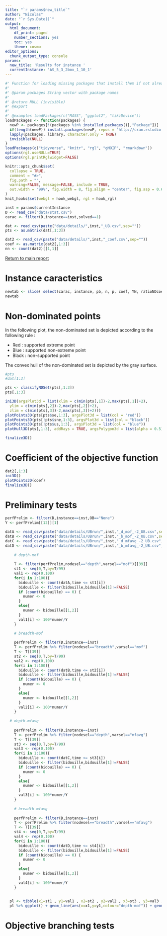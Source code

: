 ```yaml
---
title: "`r params$new_title`"
author: "Nicolas"
date: "`r Sys.Date()`"
output:
  html_document: 
    df_print: paged
    number_sections: yes
    toc: yes
    theme: cosmo
editor_options: 
  chunk_output_type: console
params:
  new_title: 'Results for instance '
  currentInstance: 'AS_5_3_2box_1_10_1'
---
```

 
```r
#' Function for loading missing packages that install them if not already installed.
#'
#' @param packages String vector with package names
#'
#' @return NULL (invisible)
#' @export
#'
#' @examples loadPackages(c("MASS", "ggplot2", "tikzDevice"))
loadPackages <- function(packages) {
  newP <- packages[!(packages %in% installed.packages()[,"Package"])]
  if(length(newP)) install.packages(newP, repos = "http://cran.rstudio.com/")
  lapply(packages, library, character.only = TRUE)
  invisible(NULL)
}
loadPackages(c("tidyverse", "knitr", "rgl", "gMOIP", "rmarkdown"))
options(rgl.useNULL=TRUE)
options(rgl.printRglwidget=FALSE)

knitr::opts_chunk$set(
  collapse = TRUE,
  comment = "#>",
  fig.path = "",
  warning=FALSE, message=FALSE, include = TRUE, 
  out.width = "99%", fig.width = 8, fig.align = "center", fig.asp = 0.62
)
knit_hooks$set(webgl = hook_webgl, rgl = hook_rgl)
```
 
```r
inst = params$currentInstance
D <- read_csv("data/stat.csv")
carac <- filter(D,instance==inst,solved==1)

dat <- read_csv(paste("data/details/",inst,"_UB.csv",sep=""))
pts <- as.matrix(dat[,1:3])

dat2 <- read_csv(paste("data/details/",inst,"_coef.csv",sep=""))
coef <- as.matrix(dat2[,1:3])
nn <- count(dat2)[[1,1]]
```

[Return to main report](report.html)

# Instance caracteristics

```r
newtab <- slice( select(carac, instance, pb, n, p, coef, YN, ratioNDcoef) , 1)
newtab
```


# Non-dominated points

In the following plot, the non-dominated set is depicted according to the following rule :

* Red : supported extreme point
* Blue : supported non-extreme point
* Black : non-supported point

The convex hull of the non-dominated set is depicted by the gray surface.
 
```r
#pts
#dat[1:3]

pts <- classifyNDSet(pts[,1:3])
pts[,1:3]

ini3D(argsPlot3d = list(xlim = c(min(pts[,1])-2,max(pts[,1])+2),
  ylim = c(min(pts[,2])-2,max(pts[,2])+2),
  zlim = c(min(pts[,3])-2,max(pts[,3])+2)))
plotPoints3D(pts[pts$se,1:3], argsPlot3d = list(col = "red"))
plotPoints3D(pts[!pts$sne,1:3], argsPlot3d = list(col = "black"))
plotPoints3D(pts[!pts$us,1:3], argsPlot3d = list(col = "blue"))
plotHull3D(pts[,1:3], addRays = TRUE, argsPolygon3d = list(alpha = 0.5), useRGLBBox = TRUE)

finalize3D()
```

# Coefficient of the objective function

```r

dat2[,1:3]
ini3D()
plotPoints3D(coef)
finalize3D()
```

# Preliminary tests

```r
perfPrelim <- filter(D,instance==inst,OB=="None")
Y <- perfPrelim[[12]][1]

datA <- read_csv(paste("data/details/UBrun/",inst,"_d_mof_-2_UB.csv",sep=""))
datB <- read_csv(paste("data/details/UBrun/",inst,"_b_mof_-2_UB.csv",sep=""))
datC <- read_csv(paste("data/details/UBrun/",inst,"_d_mfavg_-2_UB.csv",sep=""))
datD <- read_csv(paste("data/details/UBrun/",inst,"_b_mfavg_-2_UB.csv",sep=""))
    
    # depth-mof
    
    T <- filter(perfPrelim,nodesel=="depth",varsel=="mof")[[39]]
    st1 <- seq(0,T,by=T/99)
    val1 <- rep(0,100)
    for(i in 1:100){
      bidouille <- count(datA,time <= st1[i])
      bidouille <- filter(bidouille,bidouille[1]!=FALSE)
      if (count(bidouille) == 0) {
        numer <- 0
      }
      else{
        numer <- bidouille[[1,2]]
      }
      val1[i] <- 100*numer/Y
    }

    # breadth-mof
    
    perfPrelim <- filter(D,instance==inst)
    T <- perfPrelim %>% filter(nodesel=="breadth",varsel=="mof")
    T <- T[[39]]
    st2 <- seq(0,T,by=T/99)
    val2 <- rep(0,100)
    for(i in 1:100){
      bidouille <- count(datB,time <= st2[i])
      bidouille <- filter(bidouille,bidouille[1]!=FALSE)
      if (count(bidouille) == 0) {
        numer <- 0
      }
      else{
        numer <- bidouille[[1,2]]
      }
      val2[i] <- 100*numer/Y
    }
    
  # depth-mfavg
    
    perfPrelim <- filter(D,instance==inst)
    T <- perfPrelim %>% filter(nodesel=="depth",varsel=="mfavg")
    T <- T[[39]]
    st3 <- seq(0,T,by=T/99)
    val3 <- rep(0,100)
    for(i in 1:100){
      bidouille <- count(datC,time <= st3[i])
      bidouille <- filter(bidouille,bidouille[1]!=FALSE)
      if (count(bidouille) == 0) {
        numer <- 0
      }
      else{
        numer <- bidouille[[1,2]]
      }
      val3[i] <- 100*numer/Y
    }
    
    # breadth-mfavg
    
    perfPrelim <- filter(D,instance==inst)
    T <- perfPrelim %>% filter(nodesel=="breadth",varsel=="mfavg")
    T <- T[[39]]
    st4 <- seq(0,T,by=T/99)
    val4 <- rep(0,100)
    for(i in 1:100){
      bidouille <- count(datD,time <= st4[i])
      bidouille <- filter(bidouille,bidouille[1]!=FALSE)
      if (count(bidouille) == 0) {
        numer <- 0
      }
      else{
        numer <- bidouille[[1,2]]
      }
      val4[i] <- 100*numer/Y
    }
    
    
  pl <- tibble(x1=st1 , y1=val1 , x2=st2 , y2=val2 , x3=st3 , y3=val3 , x4=st4 , y4=val4)
  pl %>% ggplot() + geom_line(aes(x=x1,y=y1,colour="depth-mof")) + geom_line(aes(x=x2,y=y2,colour="breadth-mof")) + geom_line(aes(x=x3,y=y3,colour="depth-mfavg")) + geom_line(aes(x=x4,y=y4,colour="breadth-mfavg")) + xlab("Time (in sec)") + ylab("Proportion of non-dominated points found")

```


# Objective branching tests
